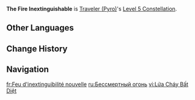 {{Constellation Infobox
|image         = Constellation The Fire Inextinguishable.png
|character     = Traveler (Pyro)
|level         = 5
|description   = '''Base Effect:''' When opposing the [[Lord of Eroded Primal Fire]] incarnated by [[Gosoythoth]], the Traveler's [[CRIT Rate]] increases by 20%, and their [[CRIT DMG]] increases by 40%.<hr>'''Unlocked With [[Blazing Flint Ore]]:''' Increases the Level of [[Plains Scorcher]] by 3.<br>Maximum upgrade level is 15.
|scale_att1    = 
|scale_att2    = 
|utility1      = CRIT Rate
|utility2      = CRIT DMG
|utility3      = Talent Level Increase
|utility4      = Elemental Burst Level Increase
}}
'''The Fire Inextinguishable''' is [[Traveler (Pyro)]]'s [[Level 5 Constellation]].
<!--
==Gameplay Notes==
--><!--
==Preview==
{Preview
|file = The Fire Inextinguishable Preview
}
-->
==Other Languages==
{{Other Languages
|en       = The Fire Inextinguishable
|zhs      = 不灭的薪火
|zhs_rm   = Bùmiè de Xīnhuǒ
|zht      = 不滅的薪火
|zht_rm   = Bùmiè de Xīnhuǒ
|zh_tl    = 
|ja       = 不滅の薪火
|ja_rm    = Fumetsu no Shinka{{Assumed}}
|ja_tl    = 
|ko       = 불멸의 횃불
|ko_rm    = 
|ko_tl    = 
|es       = Antorcha inextinguible
|es_tl    = Inextinguishable Torch
|fr       = Feu d'inextinguibilité nouvelle
|fr_tl    = Fire of New Inextinguishability
|ru       = Бессмертный огонь
|ru_tl    = 
|th       = The Fire Inextinguishable
|vi       = Lửa Cháy Bất Diệt
|vi_tl    = 
|de       = Unauslöschliche Feuer
|de_tl    = Inextinguishable Fire
|id       = The Fire Inextinguishable
|pt       = Chama Inextinguível
|pt_tl    = 
|tr       = Bastırılamaz Yangın
|tr_tl    = 
|it       = Fuoco inestinguibile
|it_tl    = 
}}

==Change History==
{{Change History|5.3}}

==Navigation==
{{Talent Navbox|Traveler (Pyro)}}

[[fr:Feu d'inextinguibilité nouvelle]]
[[ru:Бессмертный огонь]]
[[vi:Lửa Cháy Bất Diệt]]